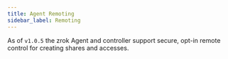 ```yaml
---
title: Agent Remoting
sidebar_label: Remoting
---
```


As of `v1.0.5` the zrok Agent and controller support secure, opt-in remote control for creating shares and accesses.